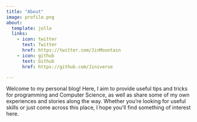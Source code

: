 ```yaml
---
title: "About"
image: profile.png
about:
  template: jolla
  links:
    - icon: twitter
      text: Twitter
      href: https://twitter.com/JinMountain
    - icon: github
      text: Github
      href: https://github.com/Jiniverse

---
```

Welcome to my personal blog! Here, I aim to provide useful tips and tricks for programming and Computer Science, as well as share some of my own experiences and stories along the way. Whether you're looking for useful skills or just come across this place, I hope you'll find something of interest here.  


